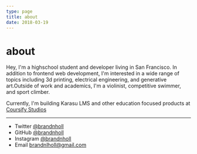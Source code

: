 ```yaml
---
type: page
title: about
date: 2018-03-19
---
```


# about

Hey, I'm a highschool student and developer living in San Francisco. In addition to frontend web development, I'm interested in a wide range of topics including 3d printing, electrical engineering, and generative art.Outside of work and academics, I'm a violinist, competitive swimmer, and sport climber.

Currently, I'm building Karasu LMS and other education focused products at [Coursify Studios](https://github.com/CoursifyStudios)

---

- Twitter [@brandnholl](https://twitter.com/brandnholl)
- GitHub [@brandnholl](https://github.com/brandnholl)
- Instagram [@brandnholl](https://instagram.com/brandnholl)
- Email brandnlholl@gmail.com
